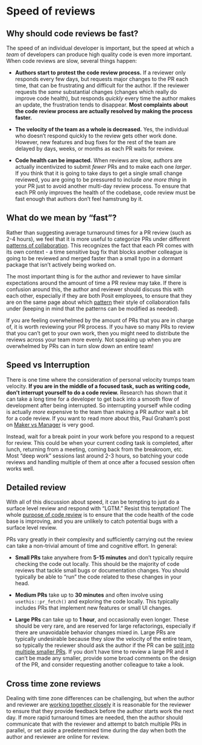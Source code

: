 # Speed of reviews {#sec-speed}

## Why should code reviews be fast? {#why}

The speed of an individual developer is important, but the speed at which a *team* of developers can produce high quality code is even more important.
When code reviews are slow, several things happen:

-   **Authors start to protest the code review process.** If a reviewer only responds every few days, but requests major changes to the PR each time, that can be frustrating and difficult for the author.
    If the reviewer requests the *same* substantial changes (changes which really do improve code health), but responds *quickly* every time the author makes an update, the frustration tends to disappear.
    **Most complaints about the code review process are actually resolved by making the process faster.**

-   **The velocity of the team as a whole is decreased.** Yes, the individual who doesn't respond quickly to the review gets other work done.
    However, new features and bug fixes for the rest of the team are delayed by days, weeks, or months as each PR waits for review.

-   **Code health can be impacted.** When reviews are slow, authors are actually incentivized to submit *fewer* PRs and to make each one *larger*.
    If you think that it is going to take days to get a single small change reviewed, you are going to be pressured to include *one more thing* in your PR just to avoid another multi-day review process.
    To ensure that each PR only improves the health of the codebase, code review must be fast enough that authors don't feel hamstrung by it.

## What do we mean by "fast"?

Rather than suggesting average turnaround times for a PR review (such as 2-4 hours), we feel that it is more useful to categorize PRs under different [patterns of collaboration](#sec-patterns-of-collaboration).
This recognizes the fact that each PR comes with its own context - a time sensitive bug fix that blocks another colleague is going to be reviewed and merged faster than a small typo in a dormant package that isn't actively being worked on.

The most important thing is for the author and reviewer to have similar expectations around the amount of time a PR review may take.
If there is confusion around this, the author and reviewer should discuss this with each other, especially if they are both Posit employees, to ensure that they are on the same page about which [pattern](#sec-patterns-of-collaboration) their style of collaboration falls under (keeping in mind that the patterns can be modified as needed).

If you are feeling overwhelmed by the amount of PRs that you are in charge of, it is worth reviewing your PR process.
If you have so many PRs to review that you can't get to your own work, then you might need to distribute the reviews across your team more evenly.
Not speaking up when you are overwhelmed by PRs can in turn slow down an entire team!

## Speed vs Interruption {#sec-interruption}

There is one time where the consideration of personal velocity trumps team velocity.
**If you are in the middle of a focused task, such as writing code, don't interrupt yourself to do a code review.** Research has shown that it can take a long time for a developer to get back into a smooth flow of development after being interrupted.
So interrupting yourself while coding is actually *more* expensive to the team than making a PR author wait a bit for a code review.
If you want to read more about this, Paul Graham's post on [Maker vs Manager](http://www.paulgraham.com/makersschedule.html) is very good.

Instead, wait for a break point in your work before you respond to a request for review.
This could be when your current coding task is completed, after lunch, returning from a meeting, coming back from the breakroom, etc.
Most "deep work" sessions last around 2-3 hours, so batching your code reviews and handling multiple of them at once after a focused session often works well.

## Detailed review

With all of this discussion about speed, it can be tempting to just do a surface level review and respond with "LGTM." Resist this temptation!
The whole [purpose of code review](#sec-purpose) is to ensure that the code health of the code base is improving, and you are unlikely to catch potential bugs with a surface level review.

PRs vary greatly in their complexity and sufficiently carrying out the review can take a non-trivial amount of time and cognitive effort.
In general:

-   **Small PRs** take anywhere from **5-15 minutes** and don't typically require checking the code out locally.
    This should be the majority of code reviews that tackle small bugs or documentation changes.
    You should typically be able to "run" the code related to these changes in your head.

-   **Medium PRs** take up to **30 minutes** and often involve using `usethis::pr_fetch()` and exploring the code locally.
    This typically includes PRs that implement new features or small UI changes.

-   **Large PRs** can take up to **1 hour**, and occasionally even longer.
    These should be very rare, and are reserved for large refactorings, especially if there are unavoidable behavior changes mixed in.
    Large PRs are typically undesirable because they slow the velocity of the entire team, so typically the reviewer should ask the author if the PR can be [split into multiple smaller PRs](#sec-small).
    If you don't have time to review a large PR and it can't be made any smaller, provide some broad comments on the design of the PR, and consider requesting another colleague to take a look.

## Cross time zone reviews {#sec-cross-time-zone}

Dealing with time zone differences can be challenging, but when the author and reviewer are [working together closely](#sec-close-knit-collaboration) it is reasonable for the reviewer to ensure that they provide feedback before the author starts work the next day.
If more rapid turnaround times are needed, then the author should communicate that with the reviewer and attempt to batch multiple PRs in parallel, or set aside a predetermined time during the day when both the author and reviewer are online for review.
